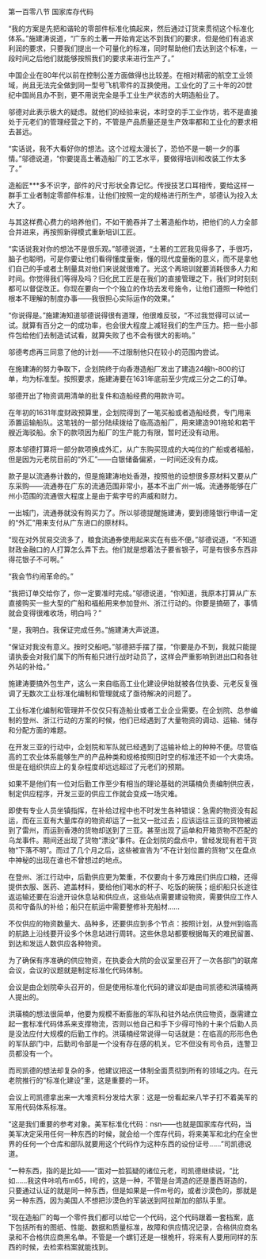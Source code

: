 

第一百零八节 国家库存代码

“我的方案是先把和谐轮的零部件标准化搞起来，然后通过订货来贯彻这个标准化体系。”施建涛说道，“广东的土著一开始肯定达不到我们的要求，但是他们有追求利润的要求，只要我们提出一个可量化的标准，同时帮助他们去达到这个标准，一段时间之后他们就能够按照我们的要求来进行生产了。”

中国企业在80年代以前在控制公差方面做得也比较差。在相对精密的航空工业领域，尚且无法完全做到同一型号飞机零件的互换使用。工业化的了三十年的20世纪中国尚且办不到，更不用说完全是手工业生产状态的大明造船业了。

邬德对此表示极大的疑虑。就他们的经验来说，本时空的手工业作坊，若不是直接处于元老们的管理经营之下的，不管是产品质量还是生产效率都和工业化的要求相去甚远。

“实话说，我不大看好你的想法。这个过程太漫长了，恐怕不是一朝一夕的事情。”邬德说道，“你要提高土著造船厂的工艺水平，要做得培训和改装工作太多了。”

造船匠***多不识字，部件的尺寸形状全靠记忆。传授技艺口耳相传，要给这样一群手工业者制定零部件标准，让他们按照一定的规格进行所生产，邬德认为投入太大了。

与其这样费心费力的培养他们，不如干脆吞并了土著造船作坊，把他们的人力全部合并进来，再按照新得模式重新培训工匠。

“实话说我对你的想法不是很乐观。”邬德说道，“土著的工匠我见得多了，手很巧，脑子也聪明，可是你要让他们看得懂度量衡，懂的现代度量衡的意义，而不是拿他们自己的手或者土制量具对他们来说就很难了。光这个再培训就要消耗很多人力和时间。你觉得我们等得及吗？归化民工匠是在我们的直接管理之下，我们时时刻刻都可以督促改正。你现在要向一个个独立的作坊去发号施令，让他们遵照一种他们根本不理解的制度办事――我很担心实际运作的效果。”

“你说得是。”施建涛知道邬德说得很有道理，他很难反驳，“不过我觉得可以试一试。就算有百分之一的成功率，也会很大程度上减轻我们的生产压力。把一些小部件包给他们去制造试试看，就算失败了也不会有很大的影响。”

邬德考虑再三同意了他的计划――不过限制他只在较小的范围内尝试。

在施建涛的努力争取下，企划院终于向香港造船厂发出了建造24艘h-800的订单，均为标准型。按照要求，施建涛要在1631年底前至少完成三分之二的订单。

邬德开出了物资调用清单的批复件和造船经费的用款许可。

在年初的1631年度财政预算里，企划院得到了一笔买船或者造船经费，专门用来添置运输船队。这笔钱的一部分陆续拨给了临高造船厂，用来建造901拖轮和若干艘近海驳船。余下的款项因为船厂的生产能力有限，暂时还没有动用。

原本邬德打算将一部分款项换成外汇，从广东购买现成的大吨位的广船或者福船，但是因为元老院目前的“外汇”――白银储备偏紧，一时间还没有办成。

款子是以流通券计数的，但是施建涛地处香港，按照他的设想很多原材料又要从广东采购――流通券在广东的流通范围非常小，基本不出广州一城。流通券能够在广州小范围的流通很大程度上是由于紫字号的声威和财力。

一出城门，流通券就没有购买力了。所以邬德提醒施建涛，要到德隆银行申请一定的“外汇”用来支付从广东进口的原材料。

“现在对外贸易交流多了，粮食流通券使用起来实在有些不便。”邬德说道，“不知道财政金融口的人打算怎么弄下去。他们就是想着法子要省银子，可是有很多东西非得花银子不可啊。”

“我会节约闹革命的。”

“我把订单交给你了，你一定要准时完成。”邬德说道，“你知道，我原本打算从广东直接购买一些大型的广船和福船用来参加登州、浙江行动的。你要是搞砸了，事情就会变得很难收场，明白吗？”

“是，我明白。我保证完成任务。”施建涛大声说道。

“保证对我没有意义。按时交船吧。”邬德把手摆了摆，“你要是办不到，我就只能提请执委会对我们属下的所有船只进行战时动员了，这样会严重影响到进出口和各驻外站的补给。”

施建涛要搞外包生产，这么一来自临高工业化建设伊始就被各位执委、元老反复强调了无数次工业标准化编制和管理就成了亟待解决的问题了。

工业标准化编制和管理并不仅仅只有造船业或者工业企业需要。在企划院、总参编制的登州、浙江行动的方案的时候，他们已经遇到了大量物资的调动、运输、储存和分配方面的难题。

在开发三亚的行动中，企划院和军队就已经遇到了运输补给上的种种不便。尽管临高的工农业体系能够生产的产品种类和规格按照旧时空的标准还不如一个大卖场。但是在组织供应上的复杂程度却远远超过了元老们的预期。

如果不是他们有一位对后勤工作至少有相当的理论基础的洪璜楠负责编制供应表，制定供应程序，开发三亚的供应工作就会变成一场灾难。

即使有专业人员坐镇指挥，在补给过程中也不时发生各种错误：急需的物资没有起运，而在三亚有大量库存的物资却运了一批又一批过去；应该运往三亚的货物被运到了雷州，而运到香港的货物却送到了三亚。甚至出现了运单和开箱货物不匹配的乌龙事件。期间还出现了货物“漂没”事件。在企划院的盘点中，曾经发现有若干货物“下落不明”。而过了几个月之后，这些被宣告为“不在计划位置的货物”又在盘点中神秘的出现在谁也不曾想过的地点。

在登州、浙江行动中，后勤供应更为繁重，不仅要向十多万难民们供应口粮，还得提供衣服、医药、遮盖材料，要给他们喝水的杯子、吃饭的碗筷；组织船只长途往返运输还要在沿途开设休息站和供应点，这些站点需要建设物资，需要供应工作人员和守备队的补给；船只在航运中需要整修补充船材……

不仅供应的物资数量大、品种多，还要供应到多个节点：按照计划，从登州到临高的航路上沿线要开设多个休息站进行周转。这些休息站都要根据每天的难民留置、到达和发运人数供应各种物资。

为了确保有序准确的供应物资，在执委会大院的会议室里召开了一次各部门的联席会议，会议的议题就是制定标准化代码体制。

会议是由企划院牵头召开的，但是使用标准化代码的建议却是由司凯德和洪璜楠两人提出的。

洪璜楠的想法很简单，他要为规模不断膨胀的军队和驻外站点供应物资，亟需建立起一套标准代码体系来支撑物流，否则以他自己和手下少得可怜的十来个后勤人员是没法应付大规模的后勤工作的。洪璜楠经常说得一句话就是：在临高的形形色色的军队部门中，后勤司令部是一个没有存在感的机关。它不但没有司令员，连警卫员都没有一个。

而司凯德的想法却复杂的多，他建议把这一体制全面贯彻到所有的领域之内。在元老院推行的“标准化建设”里，这是重要的一环。

会议上司凯德拿出来一大堆资料分发给大家：这是一份看起来八竿子打不着美军的军用代码体系标准。

“这是我们重要的参考对象。美军标准化代码：nsn――也就是国家库存代码，当美军决定采用任何一种东西的时候，就会给一个库存代码，将来美军和北约在全世界的任何一个仓库和部队就要用这个代码作为这种东西的设份证号……”司凯德说道。

“一种东西，指的是比如――”面对一脸狐疑的诸位元老，司凯德继续说，“比如……我这件咔叽布m65，l号的，这是一种，不管是台湾造的还是墨西哥造的，只要通过认证的就是同一种东西，但是如果是一件m号的，或者沙漠色的，那就是另一种东西，因为美国人不想把沙漠色的军装送到阿拉斯加的部队手里。

“现在造船厂的每一个零件我们都可以给它一个代码，这个代码跟着一套档案，底下包括所有的图纸、性能、数据和质量标准，故障和供应情况记录，合格供应商名录和不合格供应商黑名单。不管是一个螺钉还是一根桅杆，将来有人要用同样的东西的时候，去检索档案就能找到。


